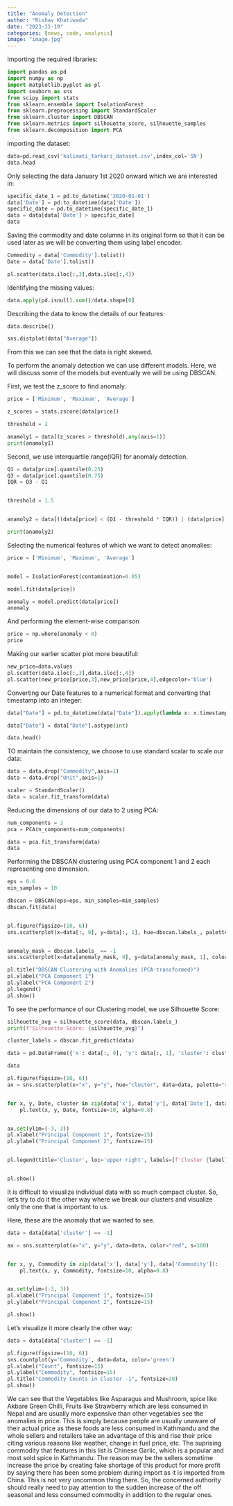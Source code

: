 ```yaml
---
title: "Anomaly Detection"
author: "Rishav Khatiwada"
date: "2023-11-19"
categories: [news, code, analysis]
image: "image.jpg"
---
```


Importing the required libraries:

```python
import pandas as pd
import numpy as np
import matplotlib.pyplot as pl
import seaborn as sns
from scipy import stats
from sklearn.ensemble import IsolationForest
from sklearn.preprocessing import StandardScaler
from sklearn.cluster import DBSCAN
from sklearn.metrics import silhouette_score, silhouette_samples
from sklearn.decomposition import PCA
```

importing the dataset:

```python
data=pd.read_csv('kalimati_tarkari_dataset.csv',index_col='SN')
data.head
```

Only selecting the data January 1st 2020 onward which we are interested in:

```python
specific_date_1 = pd.to_datetime('2020-01-01') 
data['Date'] = pd.to_datetime(data['Date'])
specific_date = pd.to_datetime(specific_date_1)
data = data[data['Date'] > specific_date]
data
```

Saving the commodity and date columns in its original form so that it can be used later as we will be converting them using label encoder.

```python
Commodity = data['Commodity'].tolist()
Date = data['Date'].tolist()
```

```python
pl.scatter(data.iloc[:,3],data.iloc[:,4])
```

Identifying the missing values:

```python
data.apply(pd.isnull).sum()/data.shape[0]
```

Describing the data to know the details of our features:

```python
data.describe()
```

```python
sns.distplot(data["Average"])
```

From this we can see that the data is right skewed.

To perform the anomaly detection we can use different models. Here, we will discuss some of the models but eventually we will be using DBSCAN.

First, we test the z_score to find anomaly.

```python
price = ['Minimum', 'Maximum', 'Average']

z_scores = stats.zscore(data[price])

threshold = 2

anamoly1 = data[(z_scores > threshold).any(axis=1)]
print(anamoly1)
```

Second, we use interquartile range(IQR) for anomaly detection.

```python
Q1 = data[price].quantile(0.25)
Q3 = data[price].quantile(0.75)
IQR = Q3 - Q1


threshold = 1.5


anamoly2 = data[((data[price] < (Q1 - threshold * IQR)) | (data[price] > (Q3 + threshold * IQR))).any(axis=1)]

print(anamoly2)
```

Selecting the numerical features of which we want to detect anomalies:

```python
price = ['Minimum', 'Maximum', 'Average']


model = IsolationForest(contamination=0.05)

model.fit(data[price])

anomaly = model.predict(data[price])
anomaly
```

And performing the element-wise comparison

```python
price = np.where(anomaly < 0)
price
```

Making our earlier scatter plot more beautiful:

```python
new_price=data.values
pl.scatter(data.iloc[:,3],data.iloc[:,4])
pl.scatter(new_price[price,3],new_price[price,4],edgecolor='blue')
```

Converting our Date features to a numerical format and converting that timestamp into an integer:

```python
data["Date"] = pd.to_datetime(data["Date"]).apply(lambda x: x.timestamp())

data["Date"] = data["Date"].astype(int)

data.head()
```

TO maintain the consistency, we choose to use standard scalar to scale our data:

```python
data = data.drop("Commodity",axis=1)
data = data.drop("Unit",axis=1)

scaler = StandardScaler()
data = scaler.fit_transform(data)
```

Reducing the dimensions of our data to 2 using PCA:

```python
num_components = 2
pca = PCA(n_components=num_components)

data = pca.fit_transform(data)
data
```

Performing the DBSCAN clustering using PCA component 1 and 2 each representing one dimension.

```python
eps = 0.6
min_samples = 10

dbscan = DBSCAN(eps=eps, min_samples=min_samples)
dbscan.fit(data)


pl.figure(figsize=(10, 6))
sns.scatterplot(x=data[:, 0], y=data[:, 1], hue=dbscan.labels_, palette='viridis', legend='full')


anomaly_mask = dbscan.labels_ == -1
sns.scatterplot(x=data[anomaly_mask, 0], y=data[anomaly_mask, 1], color='red', marker='x', label='Anomalies')

pl.title("DBSCAN Clustering with Anomalies (PCA-transformed)")
pl.xlabel("PCA Component 1")
pl.ylabel("PCA Component 2")
pl.legend()
pl.show()
```

To see the performance of our Clustering model, we use Silhouette Score:

```python
silhouette_avg = silhouette_score(data, dbscan.labels_)
print(f"Silhouette Score: {silhouette_avg}")
```

```python
cluster_labels = dbscan.fit_predict(data)

data = pd.DataFrame({'x': data[:, 0], 'y': data[:, 1], 'cluster': cluster_labels, 'Date': Date,"Commodity":Commodity})

data
```

```python
pl.figure(figsize=(10, 6))
ax = sns.scatterplot(x="x", y="y", hue="cluster", data=data, palette="viridis", s=100)


for x, y, Date, cluster in zip(data['x'], data['y'], data['Date'], data['cluster']):
    pl.text(x, y, Date, fontsize=10, alpha=0.8)


ax.set(ylim=(-3, 3))
pl.xlabel("Principal Component 1", fontsize=15)
pl.ylabel("Principal Component 2", fontsize=15)


pl.legend(title='Cluster', loc='upper right', labels=[f'Cluster {label}' for label in data['cluster'].unique()])


pl.show()
```

It is difficult to visualize individual data with so much compact cluster. So, let's try to do it the other way where we break our clusters and visualize only the one that is important to us.

Here, these are the anomaly that we wanted to see.

```python
data = data[data['cluster'] == -1]

ax = sns.scatterplot(x="x", y="y", data=data, color="red", s=100)


for x, y, Commodity in zip(data['x'], data['y'], data['Commodity']):
    pl.text(x, y, Commodity, fontsize=10, alpha=0.8)


ax.set(ylim=(-3, 3))
pl.xlabel("Principal Component 1", fontsize=15)
pl.ylabel("Principal Component 2", fontsize=15)

pl.show()
```

Let's visualize it more clearly the other way:

```python
data = data[data['cluster'] == -1]

pl.figure(figsize=(10, 6))
sns.countplot(y='Commodity', data=data, color='green')
pl.xlabel("Count", fontsize=15)
pl.ylabel("Commodity", fontsize=15)
pl.title("Commodity Counts in Cluster -1", fontsize=20)
pl.show()
```

We can see that the Vegetables like Asparagus and Mushroom, spice like Akbare Green Chilli, Fruits like Strawberry which are less consumed in Nepal and are usually more expensive than other vegetables see the anomalies in price. This is simply because people are usually unaware of their actual price as these foods are less consumed in Kathmandu and the whole sellers and retailers take an advantage of this and rise their price citing various reasons like weather, change in fuel price, etc. The suprising commodity that features in this list is Chinese Garlic, which is a popular and most sold spice in Kathmandu. The reason may be the sellers sometime increase the price by creating fake shortage of this product for more profit by saying there has been some problem during import as it is imported from China. This is not very uncommon thing there. So, the concerned authority should really need to pay attention to the sudden increase of the off seasonal and less consumed commodity in addition to the regular ones.
